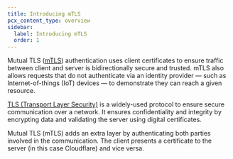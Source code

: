 ```yaml
---
title: Introducing mTLS
pcx_content_type: overview
sidebar:
  label: Introducing mTLS
  order: 1
---
```


Mutual TLS ([mTLS](https://www.cloudflare.com/learning/access-management/what-is-mutual-tls/)) authentication uses client certificates to ensure traffic between client and server is bidirectionally secure and trusted. mTLS also allows requests that do not authenticate via an identity provider — such as Internet-of-things (IoT) devices — to demonstrate they can reach a given resource.

[TLS (Transport Layer Security)](https://www.cloudflare.com/learning/ssl/transport-layer-security-tls/) is a widely-used protocol to ensure secure communication over a network. It ensures confidentiality and integrity by encrypting data and validating the server using digital certificates.

Mutual TLS (mTLS) adds an extra layer by authenticating both parties involved in the communication. The client presents a certificate to the server (in this case Cloudflare) and vice versa.
